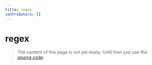 ```yaml
---
title: regex
contributors: []
---
```


# regex

> The content of this page is not yet ready. Until then just use the [source code](https://github.com/fabian-hiller/valibot/blob/main/library/src/validations/regex/regex.ts).
